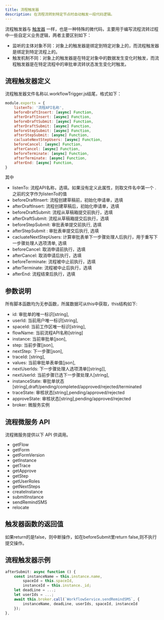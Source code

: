 ```yaml
---
title: 流程触发器
description: 在流程流转到特定节点时自动触发一段代码逻辑。
---
```


流程触发器与 [触发器](/docs/trigger) 一样，也是一种特殊的微代码，主要用于编写流程流转过程中一些自定义业务逻辑，两者主要区别如下：

- 监听的主体对象不同：对象上的触发器是绑定到特定对象上的，而流程触发器是绑定到特定流程上的。
- 触发机制不同：对象上的触发器是在特定对象中的数据发生变化时触发，而流程触发器是在特定流程中的审批单流转状态发生变化时触发。

## 流程触发器定义

流程触发器文件名称以.workflowTrigger.js结尾，格式如下：

```js
module.exports = {
    listenTo: '流程API名称',
    beforeDraftInsert: [async] Function,
    afterDraftInsert: [async] Function,
    beforeDraftSubmit: [async] Function,
    afterDraftSubmit: [async] Function,
    beforeStepSubmit: [async] Function,
    afterStepSubmit: [async] Function,
    cacluateNextStepUsers: [async] Function,
    beforeCancel: [async] Function,
    afterCancel: [async] Function,
    beforeTerminate: [async] Function,
    afterTerminate: [async] Function,
    afterEnd: [async] Function,
}
```

其中

- listenTo: 流程API名称，选填。如果没有定义此属性，则取文件名中第一个 . 之前的文字作为listenTo的值
- beforeDraftInsert: 流程创建草稿前，初始化申请单，选填
- afterDraftInsert: 流程创建草稿后，初始化申请单，选填
- beforeDraftSubmit: 流程从草稿箱提交前执行，选填
- afterDraftSubmit: 流程从草稿箱提交后执行，选填
- beforeStepSubmit: 审批表单提交前执行, 选填
- afterStepSubmit : 审批表单提交后执行, 选填
- cacluateNextStepUsers: 计算审批表单下一步骤处理人后执行，用于重写下一步骤处理人选项清单, 选填
- beforeCancel: 取消申请前执行，选填
- afterCancel: 取消申请后执行，选填
- beforeTerminate: 流程被中止前执行，选填
- afterTerminate: 流程被中止后执行，选填
- afterEnd: 流程结束后执行，选填


## 参数说明

所有脚本函数均为无参函数，所属数据可从this中获取，this结构如下:

- id: 审批单的唯一标识[string],
- userId: 当前用户唯一标识[string],
- spaceId: 当前工作区唯一标识[string],
- flowName: 当前流程API名称[string]
- instance: 当前审批单[json],
- step: 当前步骤[json],
- nextStep: 下一步骤[json],
- traceId: [string],
- values: 当前审批单表单值[json],
- nextUserIds: 下一步骤处理人选项清单[[string]],
- nextUserId: 当前步骤已选下一步骤处理人[string],
- instanceState: 审批单状态[string],draft/pending/completed/approved/rejected/terminated
- traceState: 审核状态[string],pending/approved/rejected
- approveState: 审核状态[string],pending/approved/rejected
- broker: 微服务实例

## 流程微服务 API

流程微服务提供以下 API 供调用。

- getFlow
- getForm
- getFormVersion
- getInstance
- getTrace
- getApprove
- getStep
- getUserRoles
- getNextSteps
- createInstance
- submitInstance
- sendRemindSMS
- relocate

## 触发器函数的返回值

如果return的是false，则中断操作，如在beforeSubmit里return false,则不执行提交操作。

## 流程触发器示例

```js
afterSubmit: async function () {
    const instanceName = this.instance.name,
        spaceId = this.spaceId,
        instanceId = this.instance._id;
    let deadLine = ...;
    let userIds = ...;
    await this.broker.call(`WorkflowService.sendRemindSMS`, {
        instanceName, deadLine, userIds, spaceId, instanceId
    });
},
```


